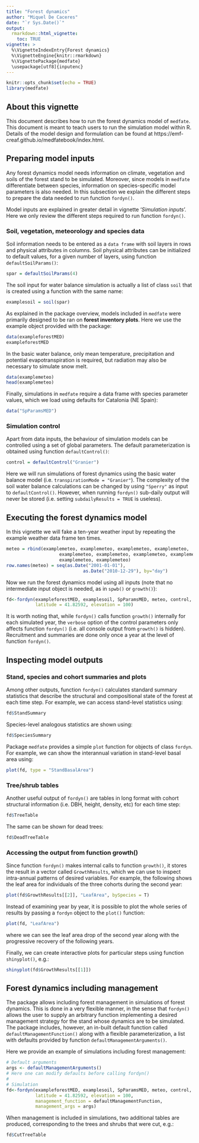 ```yaml
---
title: "Forest dynamics"
author: "Miquel De Caceres"
date: "`r Sys.Date()`"
output: 
  rmarkdown::html_vignette:
    toc: TRUE
vignette: >
  %\VignetteIndexEntry{Forest dynamics}
  %\VignetteEngine{knitr::rmarkdown}
  %\VignettePackage{medfate}
  \usepackage[utf8]{inputenc}
---
```


```r
knitr::opts_chunk$set(echo = TRUE)
library(medfate)
```

## About this vignette

This document describes how to run the forest dynamics model of `medfate`. This document is meant to teach users to run the simulation model within R. Details of the model design and formulation can be found at https://emf-creaf.github.io/medfatebook/index.html. 

## Preparing model inputs
Any forest dynamics model needs information on climate, vegetation and soils of the forest stand to be simulated. Moreover, since models in `medfate` differentiate between species, information on species-specific model parameters is also needed. In this subsection we explain the different steps to prepare the data needed to run function `fordyn()`.

Model inputs are explained in greater detail in vignette '*Simulation inputs*'. Here we only review the different steps required to run function `fordyn()`.

### Soil, vegetation, meteorology and species data

Soil information needs to be entered as a `data frame` with soil layers in rows and physical attributes in columns. Soil physical attributes can be initialized to default values, for a given number of layers, using function `defaultSoilParams()`:

```r
spar = defaultSoilParams(4)
```

The soil input for water balance simulation is actually a list of class `soil` that is created using a function with the same name:
```r
examplesoil = soil(spar)
```

As explained in the package overview, models included in `medfate` were primarily designed to be ran on **forest inventory plots**. Here we use the example object provided with the package:
```r
data(exampleforestMED)
exampleforestMED
```

In the basic water balance, only mean temperature, precipitation and potential evapotranspiration is required, but radiation may also be necessary to simulate snow melt. 
```r
data(examplemeteo)
head(examplemeteo)
```

Finally, simulations in `medfate` require a data frame with species parameter values, which we load using defaults for Catalonia (NE Spain):

```r
data("SpParamsMED")
```

### Simulation control

Apart from data inputs, the behaviour of simulation models can be controlled using a set of global parameters. The default parameterization is obtained using function `defaultControl()`:

```r
control = defaultControl("Granier")
```
Here we will run simulations of forest dynamics using the basic water balance model (i.e. `transpirationMode = "Granier"`). The complexity of the soil water balance calculations can be changed by using `"Sperry"` as input to `defaultControl()`. However, when running `fordyn()` sub-daily output will never be stored (i.e. setting `subdailyResults = TRUE` is useless).

## Executing the forest dynamics model

In this vignette we will fake a ten-year weather input by repeating the example weather data frame ten times.
```r
meteo = rbind(examplemeteo, examplemeteo, examplemeteo, examplemeteo,
                    examplemeteo, examplemeteo, examplemeteo, examplemeteo,
                    examplemeteo, examplemeteo)
row.names(meteo) = seq(as.Date("2001-01-01"), 
                             as.Date("2010-12-29"), by="day")
```


Now we run the forest dynamics model using all inputs (note that no intermediate input object is needed, as in `spwb()` or  `growth()`):
```r
fd<-fordyn(exampleforestMED, examplesoil, SpParamsMED, meteo, control, 
           latitude = 41.82592, elevation = 100)
```
It is worth noting that, while `fordyn()` calls function `growth()` internally for each simulated year, the `verbose` option of the control parameters only affects function `fordyn()` (i.e. all console output from `growth()` is hidden). Recruitment and summaries are done only once a year at the level of function `fordyn()`.

## Inspecting model outputs

### Stand, species and cohort summaries and plots

Among other outputs, function `fordyn()` calculates standard summary statistics that describe the structural and compositional state of the forest at each time step. For example, we can access stand-level statistics using:

```r
fd$StandSummary
```
Species-level analogous statistics are shown using:
```r
fd$SpeciesSummary
```

Package `medfate` provides a simple `plot` function for objects of class `fordyn`. For example, we can show the interannual variation in stand-level basal area using:

```r
plot(fd, type = "StandBasalArea")
```

### Tree/shrub tables

Another useful output of `fordyn()` are tables in long format with cohort structural information (i.e. DBH, height, density, etc) for each time step:

```r
fd$TreeTable
```

The same can be shown for dead trees:
```r
fd$DeadTreeTable
```

### Accessing the output from function growth()

Since function `fordyn()` makes internal calls to function `growth()`, it stores the result in a vector called `GrowthResults`, which we can use to inspect intra-annual patterns of desired variables. For example, the following shows the leaf area for individuals of the three cohorts during the second year:

```r
plot(fd$GrowthResults[[2]], "LeafArea", bySpecies = T)
```
Instead of examining year by year, it is possible to plot the whole series of results by passing a `fordyn` object to the `plot()` function:

```r
plot(fd, "LeafArea")
```
where we can see the leaf area drop of the second year along with the progressive recovery of the following years. 

Finally, we can create interactive plots for particular steps using function `shinyplot()`, e.g.:
```r
shinyplot(fd$GrowthResults[[1]])
```

## Forest dynamics including management
The package allows including forest management in simulations of forest dynamics. This is done in a very flexible manner, in the sense that `fordyn()` allows the user to supply an arbitrary function implementing a desired management strategy for the stand whose dynamics are to be simulated. The package includes, however, an in-built default function called `defaultManagementFunction()` along with a flexible parameterization, a list with defaults provided by function `defaultManagementArguments()`. 

Here we provide an example of simulations including forest management:

```r
# Default arguments
args <- defaultManagementArguments()
# Here one can modify defaults before calling fordyn()
#
# Simulation
fd<-fordyn(exampleforestMED, examplesoil, SpParamsMED, meteo, control, 
           latitude = 41.82592, elevation = 100,
           management_function = defaultManagementFunction,
           management_args = args)
```
When management is included in simulations, two additional tables are produced, corresponding to the trees and shrubs that were cut, e.g.:
```r
fd$CutTreeTable
```
